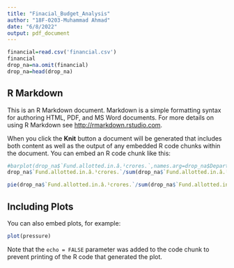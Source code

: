 ```yaml
---
title: "Finacial_Budget_Analysis"
author: "18F-0203-Muhammad Ahmad"
date: "6/8/2022"
output: pdf_document
---
```


```r
financial=read.csv('financial.csv')
financial
drop_na=na.omit(financial)
drop_na=head(drop_na)
```

## R Markdown

This is an R Markdown document. Markdown is a simple formatting syntax for authoring HTML, PDF, and MS Word documents. For more details on using R Markdown see <http://rmarkdown.rstudio.com>.

When you click the **Knit** button a document will be generated that includes both content as well as the output of any embedded R code chunks within the document. You can embed an R code chunk like this:

```r
#barplot(drop_na$`Fund.allotted.in.â.¹crores.`,names.arg=drop_na$Department..Ministry)
drop_na$`Fund.allotted.in.â.¹crores.`/sum(drop_na$`Fund.allotted.in.â.¹crores.`)*100

pie(drop_na$`Fund.allotted.in.â.¹crores.`/sum(drop_na$`Fund.allotted.in.â.¹crores.`)*100, labels = paste0(drop_na$`Fund.allotted.in.â.¹crores.`/sum(drop_na$`Fund.allotted.in.â.¹crores.`)*100, "%"))
```

## Including Plots

You can also embed plots, for example:

```r
plot(pressure)
```

Note that the `echo = FALSE` parameter was added to the code chunk to prevent printing of the R code that generated the plot.
